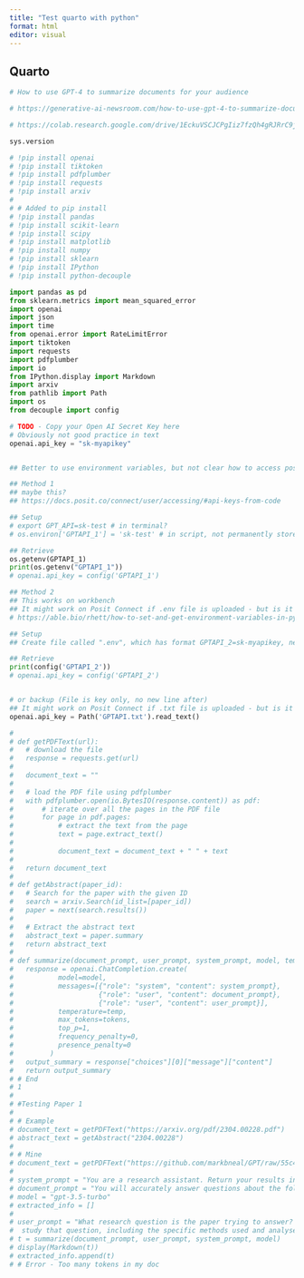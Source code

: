 ```yaml
---
title: "Test quarto with python"
format: html
editor: visual
---
```


## Quarto

```python
# How to use GPT-4 to summarize documents for your audience

# https://generative-ai-newsroom.com/how-to-use-gpt-4-to-summarize-documents-for-your-audience-18ecfe2ad6a4

# https://colab.research.google.com/drive/1EckuVSCJCPgIiz7fzQh4gRJRrC9j5Mss

sys.version

# !pip install openai
# !pip install tiktoken
# !pip install pdfplumber
# !pip install requests
# !pip install arxiv
# 
# # Added to pip install
# !pip install pandas
# !pip install scikit-learn
# !pip install scipy 
# !pip install matplotlib
# !pip install numpy
# !pip install sklearn
# !pip install IPython
# !pip install python-decouple

import pandas as pd
from sklearn.metrics import mean_squared_error
import openai
import json
import time
from openai.error import RateLimitError
import tiktoken
import requests
import pdfplumber
import io
from IPython.display import Markdown
import arxiv
from pathlib import Path
import os
from decouple import config

# TODO - Copy your Open AI Secret Key here
# Obviously not good practice in text
openai.api_key = "sk-myapikey"


## Better to use environment variables, but not clear how to access posit connect to do this?

## Method 1
## maybe this? 
## https://docs.posit.co/connect/user/accessing/#api-keys-from-code

## Setup 
# export GPT_API=sk-test # in terminal?
# os.environ['GPTAPI_1'] = 'sk-test' # in script, not permanently stored on workbench

## Retrieve
os.getenv(GPTAPI_1)
print(os.getenv("GPTAPI_1"))
# openai.api_key = config('GPTAPI_1')

## Method 2
## This works on workbench 
## It might work on Posit Connect if .env file is uploaded - but is it secure?
# https://able.bio/rhett/how-to-set-and-get-environment-variables-in-python--274rgt5

## Setup 
## Create file called ".env", which has format GPTAPI_2=sk-myapikey, new line at end)

## Retrieve
print(config('GPTAPI_2'))
# openai.api_key = config('GPTAPI_2')


# or backup (File is key only, no new line after)
## It might work on Posit Connect if .txt file is uploaded - but is it secure?
openai.api_key = Path('GPTAPI.txt').read_text()

# 
# def getPDFText(url):
#   # download the file
#   response = requests.get(url)
# 
#   document_text = ""
# 
#   # load the PDF file using pdfplumber
#   with pdfplumber.open(io.BytesIO(response.content)) as pdf:
#       # iterate over all the pages in the PDF file
#       for page in pdf.pages:
#           # extract the text from the page
#           text = page.extract_text()
# 
#           document_text = document_text + " " + text
# 
#   return document_text
# 
# def getAbstract(paper_id):
#   # Search for the paper with the given ID
#   search = arxiv.Search(id_list=[paper_id])
#   paper = next(search.results())
# 
#   # Extract the abstract text
#   abstract_text = paper.summary
#   return abstract_text
# 
# def summarize(document_prompt, user_prompt, system_prompt, model, temp=.7, tokens=750):
#   response = openai.ChatCompletion.create(
#           model=model,
#           messages=[{"role": "system", "content": system_prompt},
#                     {"role": "user", "content": document_prompt},
#                     {"role": "user", "content": user_prompt}],
#           temperature=temp, 
#           max_tokens=tokens,
#           top_p=1,
#           frequency_penalty=0,
#           presence_penalty=0
#         )
#   output_summary = response["choices"][0]["message"]["content"]
#   return output_summary
# # End
# 1
# 
# #Testing Paper 1
# 
# # Example
# document_text = getPDFText("https://arxiv.org/pdf/2304.00228.pdf")
# abstract_text = getAbstract("2304.00228")
# 
# # Mine
# document_text = getPDFText("https://github.com/markbneal/GPT/raw/55c49ebdc7b12526b012a125bc2d7663f4bcad0a/1-s2.0-S1751731118002471-main.pdf")
# 
# system_prompt = "You are a research assistant. Return your results in Markdown format." 
# document_prompt = "You will accurately answer questions about the following research paper: " + document_text
# model = "gpt-3.5-turbo"
# extracted_info = []
# 
# user_prompt = "What research question is the paper trying to answer? Explain what the researchers did to\
#  study that question, including the specific methods used and analyses performed. Explain thoroughly and be sure to include specific details."
# t = summarize(document_prompt, user_prompt, system_prompt, model)
# display(Markdown(t))
# extracted_info.append(t)
# # Error - Too many tokens in my doc
```


